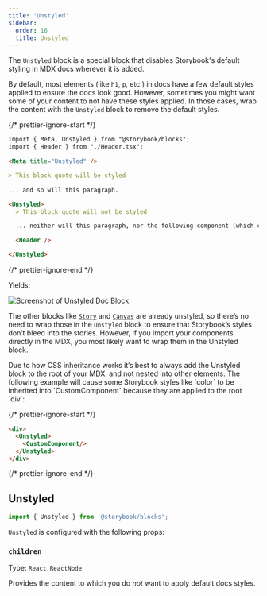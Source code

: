 ```yaml
---
title: 'Unstyled'
sidebar:
  order: 16
  title: Unstyled
---
```


The `Unstyled` block is a special block that disables Storybook's default styling in MDX docs wherever it is added.

By default, most elements (like `h1`, `p`, etc.) in docs have a few default styles applied to ensure the docs look good. However, sometimes you might want some of your content to not have these styles applied. In those cases, wrap the content with the `Unstyled` block to remove the default styles.

{/* prettier-ignore-start */}

```md title="ButtonDocs.mdx"
import { Meta, Unstyled } from "@storybook/blocks";
import { Header } from "./Header.tsx";

<Meta title="Unstyled" />

> This block quote will be styled

... and so will this paragraph.

<Unstyled>
  > This block quote will not be styled

  ... neither will this paragraph, nor the following component (which contains an \<h1\>):

  <Header />

</Unstyled>
```

{/* prettier-ignore-end */}

Yields:

![Screenshot of Unstyled Doc Block](../../_assets/api/doc-block-unstyled.png)

<Callout variant="info">

  The other blocks like [`Story`](./doc-block-story.mdx) and [`Canvas`](./doc-block-canvas.mdx) are already unstyled, so there’s no need to wrap those in the `Unstyled` block to ensure that Storybook’s styles don’t bleed into the stories. However, if you import your components directly in the MDX, you most likely want to wrap them in the Unstyled block.
  
</Callout>

<Callout variant="info" icon="💡">
  Due to how CSS inheritance works it’s best to always add the Unstyled block to the root of your MDX, and not nested into other elements. The following example will cause some Storybook styles like `color` to be inherited into `CustomComponent` because they are applied to the root `div`:

  {/* prettier-ignore-start */}

  ```md
  <div>
    <Unstyled>
      <CustomComponent/>
    </Unstyled>
  </div>
  ```

  {/* prettier-ignore-end */}
</Callout>

## Unstyled

```js
import { Unstyled } from '@storybook/blocks';
```

`Unstyled` is configured with the following props:

### `children`

Type: `React.ReactNode`

Provides the content to which you do *not* want to apply default docs styles.
